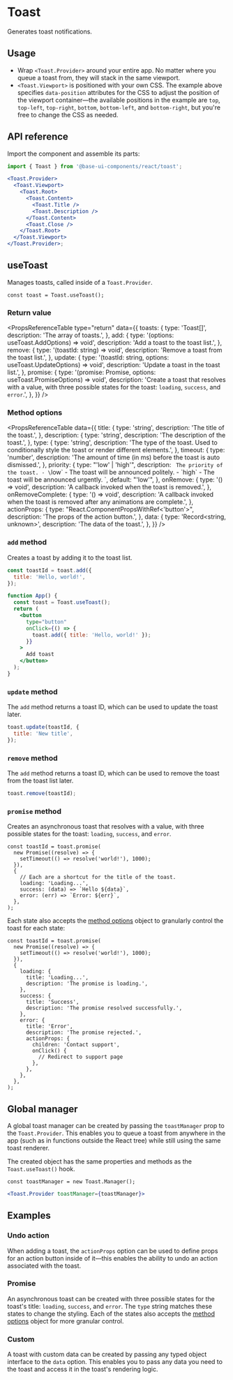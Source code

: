 # Toast

<Subtitle>Generates toast notifications.</Subtitle>

<Meta
  name="description"
  content="A high-quality, unstyled React toast component to generate notifications."
/>

<Demo path="./demos/hero" />

## Usage

- Wrap `<Toast.Provider>` around your entire app. No matter where you queue a toast from, they will stack in the same viewport.
- `<Toast.Viewport>` is positioned with your own CSS. The example above specifies `data-position` attributes for the CSS to adjust the position of the viewport container—the available positions in the example are `top`, `top-left`, `top-right`, `bottom`, `bottom-left`, and `bottom-right`, but you're free to change the CSS as needed.

## API reference

Import the component and assemble its parts:

```jsx title="Anatomy"
import { Toast } from '@base-ui-components/react/toast';

<Toast.Provider>
  <Toast.Viewport>
    <Toast.Root>
      <Toast.Content>
        <Toast.Title />
        <Toast.Description />
      </Toast.Content>
      <Toast.Close />
    </Toast.Root>
  </Toast.Viewport>
</Toast.Provider>;
```

<Reference component="Toast" parts="Provider, Viewport, Root, Title, Description, Content, Close" />

## useToast

Manages toasts, called inside of a `Toast.Provider`.

```tsx
const toast = Toast.useToast();
```

### Return value

<PropsReferenceTable
  type="return"
  data={{
    toasts: {
      type: 'Toast[]',
      description: 'The array of toasts.',
    },
    add: {
      type: '(options: useToast.AddOptions) => void',
      description: 'Add a toast to the toast list.',
    },
    remove: {
      type: '(toastId: string) => void',
      description: 'Remove a toast from the toast list.',
    },
    update: {
      type: '(toastId: string, options: useToast.UpdateOptions) => void',
      description: 'Update a toast in the toast list.',
    },
    promise: {
      type: '<Value>(promise: Promise<Value>, options: useToast.PromiseOptions) => void',
      description:
        'Create a toast that resolves with a value, with three possible states for the toast: `loading`, `success`, and `error`.',
    },
  }}
/>

### Method options

<PropsReferenceTable
  data={{
    title: {
      type: 'string',
      description: 'The title of the toast.',
    },
    description: {
      type: 'string',
      description: 'The description of the toast.',
    },
    type: {
      type: 'string',
      description:
        'The type of the toast. Used to conditionally style the toast or render different elements.',
    },
    timeout: {
      type: 'number',
      description: 'The amount of time (in ms) before the toast is auto dismissed.',
    },
    priority: {
      type: "'low' | 'high'",
      description: `
        The priority of the toast.
        - \`low\` - The toast will be announced politely.
        - \`high\` - The toast will be announced urgently.
      `,
      default: "'low'",
    },
    onRemove: {
      type: '() => void',
      description: 'A callback invoked when the toast is removed.',
    },
    onRemoveComplete: {
      type: '() => void',
      description:
        'A callback invoked when the toast is removed after any animations are complete.',
    },
    actionProps: {
      type: "React.ComponentPropsWithRef<'button'>",
      description: 'The props of the action button.',
    },
    data: {
      type: 'Record<string, unknown>',
      description: 'The data of the toast.',
    },
  }}
/>

### `add` method

Creates a toast by adding it to the toast list.

```jsx
const toastId = toast.add({
  title: 'Hello, world!',
});
```

```jsx title="Usage" {2,7}
function App() {
  const toast = Toast.useToast();
  return (
    <button
      type="button"
      onClick={() => {
        toast.add({ title: 'Hello, world!' });
      }}
    >
      Add toast
    </button>
  );
}
```

### `update` method

The `add` method returns a toast ID, which can be used to update the toast later.

```jsx
toast.update(toastId, {
  title: 'New title',
});
```

### `remove` method

The `add` method returns a toast ID, which can be used to remove the toast from the toast list later.

```jsx
toast.remove(toastId);
```

### `promise` method

Creates an asynchronous toast that resolves with a value, with three possible states for the toast: `loading`, `success`, and `error`.

```tsx
const toastId = toast.promise(
  new Promise((resolve) => {
    setTimeout(() => resolve('world!'), 1000);
  }),
  {
    // Each are a shortcut for the title of the toast.
    loading: 'Loading...',
    success: (data) => `Hello ${data}`,
    error: (err) => `Error: ${err}`,
  },
);
```

Each state also accepts the [method options](/react/components/toast#method-options) object to granularly control the toast for each state:

```tsx
const toastId = toast.promise(
  new Promise((resolve) => {
    setTimeout(() => resolve('world!'), 1000);
  }),
  {
    loading: {
      title: 'Loading...',
      description: 'The promise is loading.',
    },
    success: {
      title: 'Success',
      description: 'The promise resolved successfully.',
    },
    error: {
      title: 'Error',
      description: 'The promise rejected.',
      actionProps: {
        children: 'Contact support',
        onClick() {
          // Redirect to support page
        },
      },
    },
  },
);
```

## Global manager

A global toast manager can be created by passing the `toastManager` prop to the `Toast.Provider`. This enables you to queue a toast from anywhere in the app (such as in functions outside the React tree) while still using the same toast renderer.

The created object has the same properties and methods as the `Toast.useToast()` hook.

```tsx
const toastManager = new Toast.Manager();
```

```jsx
<Toast.Provider toastManager={toastManager}>
```

## Examples

### Undo action

When adding a toast, the `actionProps` option can be used to define props for an action button inside of it—this enables the ability to undo an action associated with the toast.

<Demo path="./demos/undo" />

### Promise

An asynchronous toast can be created with three possible states for the toast's title: `loading`, `success`, and `error`. The `type` string matches these states to change the styling. Each of the states also accepts the [method options](/react/components/toast#method-options) object for more granular control.

<Demo path="./demos/promise" />

### Custom

A toast with custom data can be created by passing any typed object interface to the `data` option. This enables you to pass any data you need to the toast and access it in the toast's rendering logic.

<Demo path="./demos/custom" />
